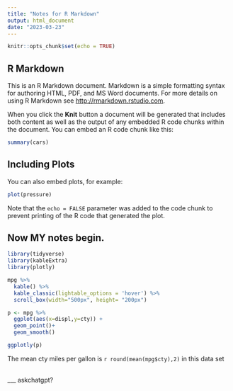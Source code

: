 ```yaml
---
title: "Notes for R Markdown"
output: html_document
date: "2023-03-23"
---
```


```r
knitr::opts_chunk$set(echo = TRUE)
```

## R Markdown

This is an R Markdown document. Markdown is a simple formatting syntax for authoring HTML, PDF, and MS Word documents. For more details on using R Markdown see <http://rmarkdown.rstudio.com>.

When you click the **Knit** button a document will be generated that includes both content as well as the output of any embedded R code chunks within the document. You can embed an R code chunk like this:

```r
summary(cars)
```

## Including Plots

You can also embed plots, for example:

```r
plot(pressure)
```

Note that the `echo = FALSE` parameter was added to the code chunk to prevent printing of the R code that generated the plot.


## Now MY notes begin.



```r
library(tidyverse)
library(kableExtra)
library(plotly)

mpg %>% 
  kable() %>% 
  kable_classic(lightable_options = 'hover') %>% 
  scroll_box(width="500px", height= "200px")

p <- mpg %>% 
  ggplot(aes(x=displ,y=cty)) +
  geom_point()+
  geom_smooth()

ggplotly(p)
```

The mean cty miles per gallon is `r round(mean(mpg$cty),2)` in this data set

<br>
___
askchatgpt?
